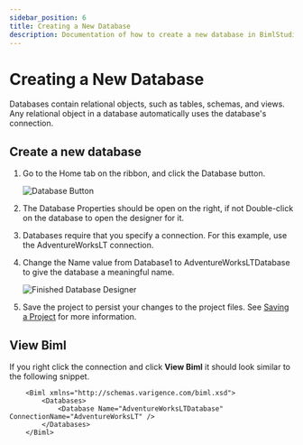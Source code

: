 ---
sidebar_position: 6
title: Creating a New Database
description: Documentation of how to create a new database in BimlStudio
---
<head>
  <meta name="varigenceProduct" content="BimlStudio"></meta>
  <meta name="varigenceArticleType" content="Walkthrough"></meta>
</head>

# Creating a New Database

Databases contain relational objects, such as tables, schemas, and views. Any relational object in a database automatically uses the database's connection.

## Create a new database

1. Go to the Home tab on the ribbon, and click the Database button.

    ![Database Button](/img/bimlstudio/004a_Step01.png)

1. The Database Properties should be open on the right, if not Double-click on the database to open the designer for it.

1. Databases require that you specify a connection. For this example, use the AdventureWorksLT connection.

1. Change the Name value from Database1 to AdventureWorksLTDatabase to give the database a meaningful name.

    ![Finished Database Designer](/img/bimlstudio/004a_Step04.gif)

1. Save the project to persist your changes to the project files. See [Saving a Project](./saving-a-project) for more information.

## View Biml

If you right click the connection and click **View Biml** it should look similar to the following snippet.

``` biml
    <Biml xmlns="http://schemas.varigence.com/biml.xsd">
        <Databases>
            <Database Name="AdventureWorksLTDatabase" ConnectionName="AdventureWorksLT" />
        </Databases>
    </Biml>
```
